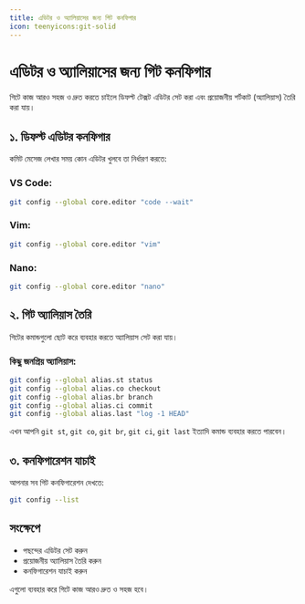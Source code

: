 ```yaml
---
title: এডিটর ও অ্যালিয়াসের জন্য গিট কনফিগার
icon: teenyicons:git-solid
---
```


# এডিটর ও অ্যালিয়াসের জন্য গিট কনফিগার

গিটে কাজ আরও সহজ ও দ্রুত করতে চাইলে ডিফল্ট টেক্সট এডিটর সেট করা এবং প্রয়োজনীয় শর্টকাট (অ্যালিয়াস) তৈরি করা যায়।

## ১. ডিফল্ট এডিটর কনফিগার

কমিট মেসেজ লেখার সময় কোন এডিটর খুলবে তা নির্ধারণ করতে:

### VS Code:
```sh
git config --global core.editor "code --wait"
```

### Vim:
```sh
git config --global core.editor "vim"
```

### Nano:
```sh
git config --global core.editor "nano"
```

## ২. গিট অ্যালিয়াস তৈরি

গিটের কমান্ডগুলো ছোট করে ব্যবহার করতে অ্যালিয়াস সেট করা যায়।

### কিছু জনপ্রিয় অ্যালিয়াস:
```sh
git config --global alias.st status
git config --global alias.co checkout
git config --global alias.br branch
git config --global alias.ci commit
git config --global alias.last "log -1 HEAD"
```

এখন আপনি `git st`, `git co`, `git br`, `git ci`, `git last` ইত্যাদি কমান্ড ব্যবহার করতে পারবেন।

## ৩. কনফিগারেশন যাচাই

আপনার সব গিট কনফিগারেশন দেখতে:
```sh
git config --list
```

## সংক্ষেপে
- পছন্দের এডিটর সেট করুন
- প্রয়োজনীয় অ্যালিয়াস তৈরি করুন
- কনফিগারেশন যাচাই করুন

এগুলো ব্যবহার করে গিটে কাজ আরও দ্রুত ও সহজ হবে।
